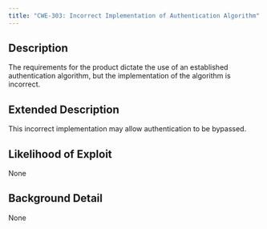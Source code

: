 ```yaml
---
title: "CWE-303: Incorrect Implementation of Authentication Algorithm"
---
```


## Description
The requirements for the product dictate the use of an established authentication algorithm, but the implementation of the algorithm is incorrect.

## Extended Description
This incorrect implementation may allow authentication to be bypassed.

## Likelihood of Exploit
None

## Background Detail
None
        